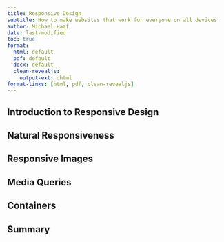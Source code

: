 ```yaml
---
title: Responsive Design
subtitle: How to make websites that work for everyone on all devices
author: Michael Haaf
date: last-modified
toc: true
format: 
  html: default
  pdf: default
  docx: default
  clean-revealjs: 
    output-ext: dhtml
format-links: [html, pdf, clean-revealjs]
---
```


## Introduction to Responsive Design

## Natural Responsiveness

## Responsive Images

## Media Queries

## Containers

## Summary
